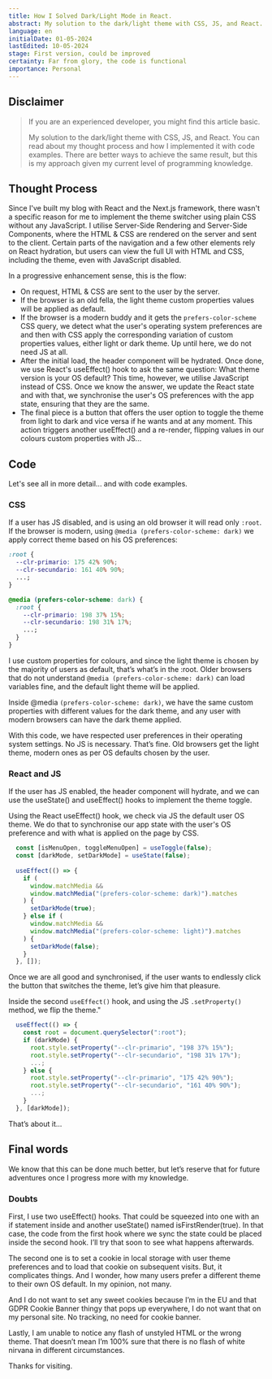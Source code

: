 ```yaml
---
title: How I Solved Dark/Light Mode in React.
abstract: My solution to the dark/light theme with CSS, JS, and React. You can read about my thought process and how I implemented it, along with code examples. There are better ways to achieve the same result, but this is my approach given my current level of programming knowledge.
language: en
initialDate: 01-05-2024
lastEdited: 10-05-2024
stage: First version, could be improved
certainty: Far from glory, the code is functional
importance: Personal
---
```


## Disclaimer

> If you are an experienced developer, you might find this article basic.
>
> My solution to the dark/light theme with CSS, JS, and React. You can read about my thought process and how I implemented it with code examples. There are better ways to achieve the same result, but this is my approach given my current level of programming knowledge.

## Thought Process

Since I've built my blog with React and the Next.js framework, there wasn't a specific reason for me to implement the theme switcher using plain CSS without any JavaScript. I utilise Server-Side Rendering and Server-Side Components, where the HTML & CSS are rendered on the server and sent to the client. Certain parts of the navigation and a few other elements rely on React hydration, but users can view the full UI with HTML and CSS, including the theme, even with JavaScript disabled.

In a progressive enhancement sense, this is the flow:

- On request, HTML & CSS are sent to the user by the server.
- If the browser is an old fella, the light theme custom properties values will be applied as default.
- If the browser is a modern buddy and it gets the `prefers-color-scheme` CSS query, we detect what the user's operating system preferences are and then with CSS apply the corresponding variation of custom properties values, either light or dark theme. Up until here, we do not need JS at all.
- After the initial load, the header component will be hydrated. Once done, we use React's useEffect() hook to ask the same question: What theme version is your OS default? This time, however, we utilise JavaScript instead of CSS. Once we know the answer, we update the React state and with that, we synchronise the user's OS preferences with the app state, ensuring that they are the same.
- The final piece is a button that offers the user option to toggle the theme from light to dark and vice versa if he wants and at any moment. This action triggers another useEffect() and a re-render, flipping values in our colours custom properties with JS...


## Code

Let's see all in more detail... and with code examples.

### CSS

If a user has JS disabled, and is using an old browser it will read only `:root`. If the browser is modern, using `@media (prefers-color-scheme: dark)` we apply correct theme based on his OS preferences:

```css
:root {
  --clr-primario: 175 42% 90%;
  --clr-secundario: 161 40% 90%;
  ...;
}

@media (prefers-color-scheme: dark) {
  :root {
    --clr-primario: 198 37% 15%;
    --clr-secundario: 198 31% 17%;
    ...;
  }
}
```

I use custom properties for colours, and since the light theme is chosen by the majority of users as default, that’s what’s in the :root. Older browsers that do not understand `@media (prefers-color-scheme: dark)` can load variables fine, and the default light theme will be applied.

Inside @media `(prefers-color-scheme: dark)`, we have the same custom properties with different values for the dark theme, and any user with modern browsers can have the dark theme applied.

With this code, we have respected user preferences in their operating system settings. No JS is necessary. That’s fine. Old browsers get the light theme, modern ones as per OS defaults chosen by the user.

### React and JS

If the user has JS enabled, the header component will hydrate, and we can use the useState() and useEffect() hooks to implement the theme toggle.

Using the React useEffect() hook, we check via JS the default user OS theme. We do that to synchronise our app state with the user's OS preference and with what is applied on the page by CSS.

```jsx
  const [isMenuOpen, toggleMenuOpen] = useToggle(false);
  const [darkMode, setDarkMode] = useState(false);
  
  useEffect(() => {
    if (
      window.matchMedia &&
      window.matchMedia("(prefers-color-scheme: dark)").matches
    ) {
      setDarkMode(true);
    } else if (
      window.matchMedia &&
      window.matchMedia("(prefers-color-scheme: light)").matches
    ) {
      setDarkMode(false);
    }
  }, []);
```

Once we are all good and synchronised, if the user wants to endlessly click the button that switches the theme, let’s give him that pleasure.

Inside the second `useEffect()` hook, and using the JS `.setProperty()` method, we flip the theme."

```jsx
  useEffect(() => {
    const root = document.querySelector(":root");
    if (darkMode) {
      root.style.setProperty("--clr-primario", "198 37% 15%");
      root.style.setProperty("--clr-secundario", "198 31% 17%");
      ...;
    } else {
      root.style.setProperty("--clr-primario", "175 42% 90%");
      root.style.setProperty("--clr-secundario", "161 40% 90%");
      ...;
    }
  }, [darkMode]);
```

That’s about it...

## Final words

We know that this can be done much better, but let’s reserve that for future adventures once I progress more with my knowledge.

### Doubts

First, I use two useEffect() hooks. That could be squeezed into one with an if statement inside and another useState() named isFirstRender(true). In that case, the code from the first hook where we sync the state could be placed inside the second hook. I’ll try that soon to see what happens afterwards.

The second one is to set a cookie in local storage with user theme preferences and to load that cookie on subsequent visits. But, it complicates things. And I wonder, how many users prefer a different theme to their own OS default. In my opinion, not many.

And I do not want to set any sweet cookies because I’m in the EU and that GDPR Cookie Banner thingy that pops up everywhere, I do not want that on my personal site. No tracking, no need for cookie banner.

Lastly, I am unable to notice any flash of unstyled HTML or the wrong theme. That doesn’t mean I’m 100% sure that there is no flash of white nirvana in different circumstances.

Thanks for visiting.

